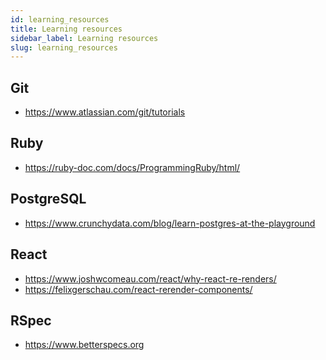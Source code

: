 ```yaml
---
id: learning_resources
title: Learning resources
sidebar_label: Learning resources
slug: learning_resources
---
```


## Git
* https://www.atlassian.com/git/tutorials


## Ruby
* https://ruby-doc.com/docs/ProgrammingRuby/html/


## PostgreSQL
* https://www.crunchydata.com/blog/learn-postgres-at-the-playground


## React
* https://www.joshwcomeau.com/react/why-react-re-renders/
* https://felixgerschau.com/react-rerender-components/


## RSpec
* https://www.betterspecs.org
